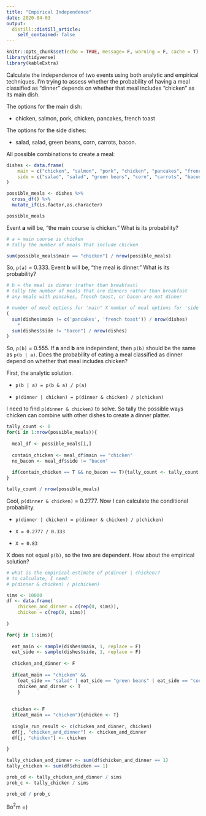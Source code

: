 ```yaml
---
title: "Empirical Independence"
date: 2020-04-03
output:
  distill::distill_article:
    self_contained: false
---
```



```r
knitr::opts_chunk$set(echo = TRUE, message= F, warning = F, cache = T)
library(tidyverse)
library(kableExtra)
```

Calculate the independence of two events using both analytic and empirical techniques. I'm trying to assess whether the probability of having a meal classified as "dinner" depends on whether that meal includes "chicken" as its main dish. 

The options for the main dish:

* chicken, salmon, pork, chicken, pancakes, french toast

The options for the side dishes:

* salad, salad, green beans, corn, carrots, bacon.

All possible combinations to create a meal:

```r
dishes <- data.frame(
    main = c("chicken", "salmon", "pork", "chicken", "pancakes", "french toast"),
    side = c("salad", "salad", "green beans", "corn", "carrots", "bacon")
)

possible_meals <- dishes %>%
  cross_df() %>%
  mutate_if(is.factor,as.character)

possible_meals
```

Event **a** will be, "the main course is chicken." What is its probability?

```r
# a = main course is chicken
# tally the number of meals that include chicken

sum(possible_meals$main == "chicken") / nrow(possible_meals)

```

So, `p(a)` = 0.333. Event **b** will be, "the meal is dinner." What is its probability?

```r
# b = the meal is dinner (rather than breakfast)
# tally the number of meals that are dinners rather than breakfast
# any meals with pancakes, french toast, or bacon are not dinner

# number of meal options for 'main" X number of meal options for 'side'
(
  sum(dishes$main != c('pancakes', 'french toast')) / nrow(dishes)
    *
  sum(dishes$side != "bacon") / nrow(dishes)
)
```
So, `p(b)` = 0.555. If **a** and **b** are independent, then `p(b)` should be the same as `p(b | a)`. Does the probability of eating a meal classified as dinner depend on whether that meal includes chicken?

First, the analytic solution. 

* `p(b | a) = p(b & a) / p(a)`

* `p(dinner | chicken) = p(dinner & chicken) / p(chicken)`

I need to find `p(dinner & chicken)` to solve. So tally the possible ways chicken can combine with other dishes to create a dinner platter. 

```r
tally_count <- 0
for(i in 1:nrow(possible_meals)){
  
  meal_df <- possible_meals[i,]
  
  contain_chicken <- meal_df$main == "chicken"
  no_bacon <- meal_df$side != "bacon"
  
  if(contain_chicken == T && no_bacon == T){tally_count <- tally_count + 1}
}

tally_count / nrow(possible_meals)

```

Cool, `p(dinner & chicken)` = 0.2777. Now I can calculate the conditional probability.

* `p(dinner | chicken) = p(dinner & chicken) / p(chicken)`

* `X = 0.2777 / 0.333`
* `X = 0.83`

X does not equal `p(b)`, so the two are dependent. How about the empirical solution?

```r

# what is the empirical estimate of p(dinner | chicken)?
# to calculate, I need:
# p(dinner & chicken) / p(chicken)

sims <- 10000
df <- data.frame(
    chicken_and_dinner = c(rep(0, sims)),
    chicken = c(rep(0, sims))
    
)

for(j in 1:sims){
  
  eat_main <- sample(dishes$main, 1, replace = F)
  eat_side <- sample(dishes$side, 1, replace = F)
  
  chicken_and_dinner <- F
  
  if(eat_main == "chicken" && 
    (eat_side == "salad" | eat_side == "green beans" | eat_side == "corn" | eat_side == "carrots")){
    chicken_and_dinner <- T
    }
  
  
  chicken <- F
  if(eat_main == "chicken"){chicken <- T}
  
  single_run_result <- c(chicken_and_dinner, chicken)
  df[j, "chicken_and_dinner"] <- chicken_and_dinner
  df[j, "chicken"] <- chicken
  
}

tally_chicken_and_dinner <- sum(df$chicken_and_dinner == 1)
tally_chicken <- sum(df$chicken == 1)

prob_cd <- tally_chicken_and_dinner / sims
prob_c <- tally_chicken / sims

prob_cd / prob_c

```

Bo$^2$m =)